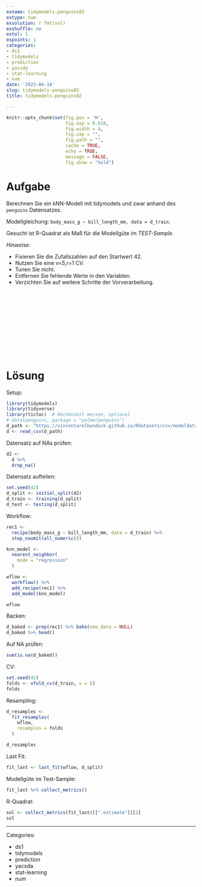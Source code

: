 ```yaml
---
exname: tidymodels-penguins02
extype: num
exsolution: r fmt(sol)
exshuffle: no
extol: 1
expoints: 1
categories:
- ds1
- tidymodels
- prediction
- yacsda
- stat-learning
- num
date: '2023-04-14'
slug: tidymodels-penguins02
title: tidymodels-penguins02

---
```







```r
knitr::opts_chunk$set(fig.pos = 'H',
                      fig.asp = 0.618,
                      fig.width = 4,
                      fig.cap = "", 
                      fig.path = "",
                      cache = TRUE,
                      echo = TRUE,
                      message = FALSE,
                      fig.show = "hold")


```






# Aufgabe

Berechnen Sie ein kNN-Modell mit tidymodels und zwar anhand des `penguins` Datensatzes.

Modellgleichung: `body_mass_g ~ bill_length_mm, data = d_train`.



Gesucht ist R-Quadrat als Maß für die Modellgüte im *TEST-Sample*.



*Hinweise*:


- Fixieren Sie die Zufallszahlen auf den Startwert 42.
- Nutzen Sie eine v=5,r=1 CV.
- Tunen Sie nicht.
- Entfernen Sie fehlende Werte in den Variablen.
- Verzichten Sie auf weitere Schritte der Vorverarbeitung.





</br>
</br>
</br>
</br>
</br>
</br>
</br>
</br>
</br>
</br>

# Lösung

Setup:

```r
library(tidymodels)
library(tidyverse)
library(tictoc)  # Rechenzeit messen, optional
# data(penguins, package = "palmerpenguins")
d_path <- "https://vincentarelbundock.github.io/Rdatasets/csv/modeldata/penguins.csv"
d <- read_csv(d_path)
```


Datensatz auf NAs prüfen:

```r
d2 <-
  d %>% 
  drop_na() 
```



Datensatz aufteilen:


```r
set.seed(42)
d_split <- initial_split(d2)
d_train <- training(d_split)
d_test <- testing(d_split)
```


Workflow:

```r
rec1 <-
  recipe(body_mass_g ~ bill_length_mm, data = d_train) %>% 
  step_naomit(all_numeric())

knn_model <-
  nearest_neighbor(
    mode = "regression"
  ) 

wflow <-
  workflow() %>%
  add_recipe(rec1) %>%
  add_model(knn_model)

wflow
```


Backen:

```r
d_baked <- prep(rec1) %>% bake(new_data = NULL)
d_baked %>% head()
```


Auf NA prüfen:

```r
sum(is.na(d_baked))
```



CV:

```r
set.seed(42)
folds <- vfold_cv(d_train, v = 5)
folds
```



Resampling:

```r
d_resamples <-
  fit_resamples(
    wflow,
    resamples = folds
  )

d_resamples
```




Last Fit:



```r
fit_last <- last_fit(wflow, d_split)
```


Modellgüte im Test-Sample:

```r
fit_last %>% collect_metrics()
```



R-Quadrat:


```r
sol <- collect_metrics(fit_last)[[".estimate"]][2]
sol
```











---

Categories: 

- ds1
- tidymodels
- prediction
- yacsda
- stat-learning
- num

